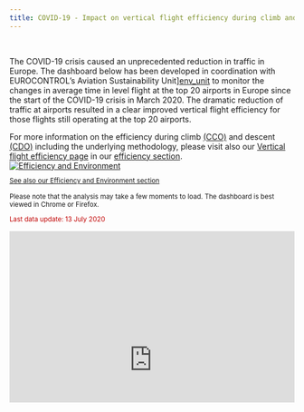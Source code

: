 ```yaml
---
title: COVID-19 - Impact on vertical flight efficiency during climb and descent
---
```


<style type="text/css">
.img-responsive {
    margin: 0 auto;
    max-width: 75%
}

.resp-container {
    position: relative;
    overflow: hidden;
    padding-top: 60.0%;
}

.resp-iframe {
    position: absolute;
    top: 0;
    left: 0;
    width: 100%;
    height: 150%;
    border: 0;
}
</style>
<br>
<div class="row">
<div class="col-sm-10">
The COVID-19 crisis caused an unprecedented reduction in traffic in Europe. The dashboard below has been developed in coordination with EUROCONTROL's Aviation Sustainability Unit][env_unit] to monitor the changes in average time in level flight at the top 20 airports in Europe since the start of the COVID-19 crisis in March 2020. 
The dramatic reduction of traffic at airports resulted in a clear improved vertical flight efficiency for those flights still operating at the top 20 airports.     

For more information on the efficiency during climb [(CCO)](/acronym/cco/) and descent [(CDO)](/acronym/cdo/) including the underlying methodology, please visit also our [Vertical flight efficiency page](/efficiency/vfe) in our [efficiency section](/efficiency/).</div>
<div class="col-sm-2">
<div class="card border-0"><a href="/efficiency">
  <img class="card-img-top" src="/images/landing/ectl_env_th.jpg" alt="Efficiency and Environment">
  <div class="card-body"><small><p class="card-text">See also our Efficiency and Environment section</p></small></div></a>
</div></div></div>
<small>Please note that the analysis may take a few moments to load. The dashboard is best viewed in Chrome or Firefox.<br>
<p style="color:#c00000">
Last data update: 13 July 2020
</p>
</small>

<div class="resp-container">
<iframe class="resp-iframe" src="https://datastudio.google.com/embed/reporting/260b4637-9092-4b56-88c3-9b7055b390c7/page/W5oMB" frameborder="0" style="border:0" allowfullscreen></iframe>
</div>

[env_unit]: https://www.eurocontrol.int/environment "EUROCONTROL's Aviation Sustainability Unit"